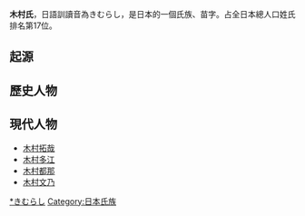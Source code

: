 {{unreferenced|time=2013-12-04T04:51:53+00:00}}
'''木村氏'''，日語訓讀音為きむらし，是日本的一個氏族、苗字。占全日本總人口姓氏排名第17位。

==起源==


==歷史人物==


==現代人物==
*[[木村拓哉|木村拓哉]]
*[[木村多江|木村多江]]
*[[木村都那|木村都那]]
*[[木村文乃|木村文乃]]

{{DEFAULTSORT:きむらし}}

[[Category:木村氏|*きむらし]]
[[Category:日本氏族|Category:日本氏族]]
{{japanese-history-stub}}